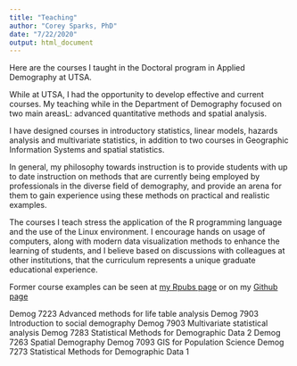 ```yaml
---
title: "Teaching"
author: "Corey Sparks, PhD"
date: "7/22/2020"
output: html_document
---
```


Here are the courses I taught in the Doctoral program in Applied Demography at UTSA.

While at UTSA, I had the opportunity to develop effective and current courses. My teaching while in the Department of Demography focused on two main areasL: advanced quantitative methods and spatial analysis.  

I have designed courses in introductory statistics, linear models, hazards analysis and multivariate statistics, in addition to two courses in Geographic Information Systems and spatial statistics. 

In general, my philosophy towards instruction is to provide students with up to date instruction on methods that are currently being employed by professionals in the diverse field of demography, and provide an arena for them to gain experience using these methods on practical and realistic examples. 

The courses I teach stress the application of the R programming language and the use of the Linux environment.  I encourage hands on usage of computers, along with modern data visualization methods to enhance the learning of students, and I believe based on discussions with colleagues at other institutions, that the curriculum represents a unique graduate educational experience. 

Former course examples can be seen at [my Rpubs page](https://rpubs.com/corey_sparks) or on my [Github page](https://github.com/coreysparks)

Demog 7223 Advanced methods for life table analysis
Demog 7903 Introduction to social demography
Demog 7903 Multivariate statistical analysis 
Demog 7283 Statistical Methods for Demographic Data 2 
Demog 7263 Spatial Demography 
Demog 7093 GIS for Population Science 
Demog 7273 Statistical Methods for Demographic Data 1